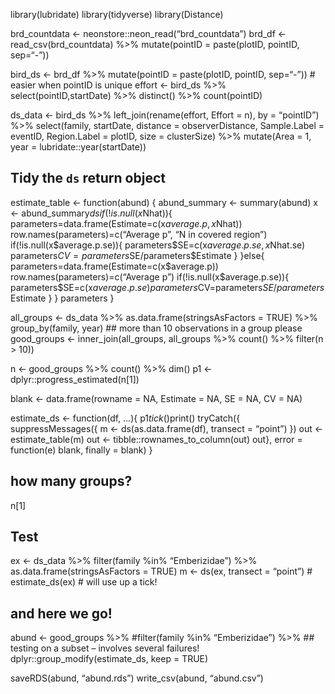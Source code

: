 
library(lubridate)
library(tidyverse)
library(Distance)


brd_countdata <- neonstore::neon_read("brd_countdata")
brd_df <- read_csv(brd_countdata) %>% 
  mutate(pointID = paste(plotID, pointID, sep="-"))

bird_ds <- brd_df %>% mutate(pointID = paste(plotID, pointID, sep="-")) # easier when pointID is unique
effort <- bird_ds %>% select(pointID,startDate) %>% distinct() %>% count(pointID)

ds_data <- bird_ds %>%
  left_join(rename(effort, Effort = n), by = "pointID") %>%
  select(family, startDate,
         distance = observerDistance, Sample.Label = eventID, 
         Region.Label = plotID, size = clusterSize) %>% 
  mutate(Area = 1, year = lubridate::year(startDate)) 


## Tidy the `ds` return object
 estimate_table <- function(abund) {
  abund_summary <- summary(abund)
  x <- abund_summary$ds
  if(!is.null(x$Nhat)){
    parameters=data.frame(Estimate=c(x$average.p,x$Nhat))
    row.names(parameters)=c("Average p", "N in covered region")
    if(!is.null(x$average.p.se)){
      parameters$SE=c(x$average.p.se,x$Nhat.se)
      parameters$CV=parameters$SE/parameters$Estimate
    }
  }else{
    parameters=data.frame(Estimate=c(x$average.p))
    row.names(parameters)=c("Average p")
    if(!is.null(x$average.p.se)){
      parameters$SE=c(x$average.p.se)
      parameters$CV=parameters$SE/parameters$Estimate
    }
  }
parameters
}

 

all_groups <-  ds_data %>% 
  as.data.frame(stringsAsFactors = TRUE) %>% 
  group_by(family, year) 
## more than 10 observations in a group please
good_groups <- inner_join(all_groups, 
                          all_groups %>% count() %>% filter(n > 10))

n <- good_groups %>% count() %>% dim() 
p1 <- dplyr::progress_estimated(n[1])

blank <- data.frame(rowname = NA, Estimate = NA, SE = NA, CV = NA)

estimate_ds <- function(df, ...){
    p1$tick()$print()
    tryCatch({
      suppressMessages({
    m <- ds(as.data.frame(df), transect = "point")
      })
    out <- estimate_table(m)
    out <- tibble::rownames_to_column(out)
    out}, 
    error = function(e) blank, finally = blank)
  }


## how many groups?
n[1]

## Test

ex <- ds_data %>% filter(family %in% "Emberizidae") %>% as.data.frame(stringsAsFactors = TRUE)
m <- ds(ex, transect = "point")
# estimate_ds(ex) # will use up a tick!


## and here we go!
  
abund <- good_groups %>% 
  #filter(family %in% "Emberizidae") %>%  ## testing on a subset  -- involves several failures!
  dplyr::group_modify(estimate_ds, keep = TRUE)

saveRDS(abund, "abund.rds")
write_csv(abund, "abund.csv")
